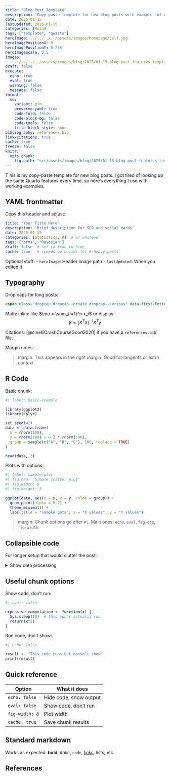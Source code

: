 ```yaml
---
title: "Blog Post Template"
description: "Copy-paste template for new blog posts with examples of everything I use."
date: 2025-01-15
lastUpdated: 2025-01-15
categories: [Meta]
tags: ["template", "quarto"]
heroImage: ../../../../assets/images/homepage/self.jpg
heroImagePositionX: 0
heroImagePositionY: 0.235
heroImageScale: 3.5
images:
  - ../../../../assets/images/blog/2025/01-15-blog-post-features-template/sample-plot-1.png
draft: false
execute:
  echo: true
  eval: true
  warning: false
  message: false
format:
  md:
    variant: gfm
    preserve-yaml: true
    code-fold: false
    code-block-bg: false
    code-tools: false
    title-block-style: none
bibliography: references.bib
link-citations: true
cache: true
freeze: false
knitr:
  opts_chunk:
    fig.path: "src/assets/images/blog/2025/01-15-blog-post-features-template/"
---
```


<span class="dropcap dropcap--ornate dropcap--serious" data-first-letter="T" aria-hidden="true">T</span> his is my copy-paste template for new blog posts. I got tired of looking up the same Quarto features every time, so here's everything I use with working examples.

## YAML frontmatter

Copy this header and adjust:

```yaml
title: "Your Title Here"
description: "Brief description for SEO and social cards"
date: 2025-01-15
categories: [Statistics, R]  # or whatever
tags: ["brms", "Bayesian"]
draft: false  # set to true to hide
cache: true   # speeds up builds for R-heavy posts
```

Optional stuff:
- `heroImage`: Header image path
- `lastUpdated`: When you edited it

## Typography

Drop caps for long posts:
```html
<span class="dropcap dropcap--ornate dropcap--serious" data-first-letter="T" aria-hidden="true">T</span> ext starts here...
```

Math: inline like $\mu = \sum_{i=1}^n x_i$ or display:
$$\hat{\beta} = (X^TX)^{-1}X^Ty$$

Citations: [@cinelliCrashCourseGood2020] if you have a `references.bib` file.

Margin notes:

> margin: This appears in the right margin. Good for tangents or extra context.

## R Code

Basic chunk:
```r
#| label: basic-example

library(ggplot2)
library(dplyr)

set.seed(42)
data <- data.frame(
  x = rnorm(100),
  y = rnorm(100) + 0.3 * rnorm(100),
  group = sample(c("A", "B", "C"), 100, replace = TRUE)
)

head(data, 3)
```

Plots with options:
```r
#| label: sample-plot
#| fig-cap: "Simple scatter plot"
#| fig-width: 8
#| fig-height: 5

ggplot(data, aes(x = x, y = y, color = group)) +
  geom_point(alpha = 0.7) +
  theme_minimal() +
  labs(title = "Sample Data", x = "X values", y = "Y values")
```

> margin: Chunk options go after `#|`. Main ones: `echo`, `eval`, `fig-cap`, `fig-width`.

## Collapsible code

For longer setup that would clutter the post:

<details class="code-collapse">
<summary>Show data processing</summary>

```r
#| label: processing-example

processed_data <- data %>%
  filter(!is.na(x), !is.na(y)) %>%
  mutate(
    x_scaled = scale(x)[,1],
    y_scaled = scale(y)[,1],
    distance = sqrt(x_scaled^2 + y_scaled^2)
  ) %>%
  arrange(desc(distance))

head(processed_data, 3)
```

</details>

## Useful chunk options

Show code, don't run:
```r
#| eval: false

expensive_computation <- function(x) {
  Sys.sleep(10)  # This won't actually run
  return(x^2)
}
```

Run code, don't show:
```r
#| echo: false

result <- "This code runs but doesn't show"
print(result)
```

## Quick reference

| Option | What it does |
|--------|-------------|
| `echo: false` | Hide code, show output |
| `eval: false` | Show code, don't run |
| `fig-width: 8` | Plot width |
| `cache: true` | Save chunk results |

## Standard markdown

Works as expected: **bold**, *italic*, `code`, [links](https://quarto.org/), lists, etc.

## References

::: {#refs}
:::
